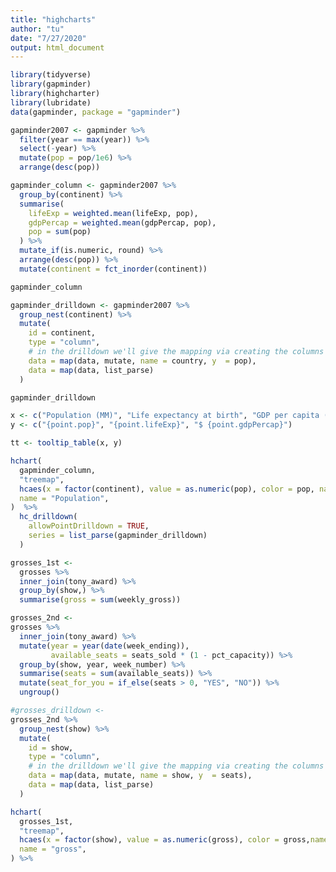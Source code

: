 ```yaml
---
title: "highcharts"
author: "tu"
date: "7/27/2020"
output: html_document
---
```


```r
library(tidyverse)
library(gapminder)
library(highcharter)
library(lubridate)
data(gapminder, package = "gapminder")

gapminder2007 <- gapminder %>% 
  filter(year == max(year)) %>% 
  select(-year) %>% 
  mutate(pop = pop/1e6) %>% 
  arrange(desc(pop))

gapminder_column <- gapminder2007 %>%
  group_by(continent) %>% 
  summarise(
    lifeExp = weighted.mean(lifeExp, pop),
    gdpPercap = weighted.mean(gdpPercap, pop),
    pop = sum(pop)
  ) %>% 
  mutate_if(is.numeric, round) %>% 
  arrange(desc(pop)) %>% 
  mutate(continent = fct_inorder(continent))

gapminder_column
```


```r
gapminder_drilldown <- gapminder2007 %>% 
  group_nest(continent) %>% 
  mutate(
    id = continent,
    type = "column",
    # in the drilldown we'll give the mapping via creating the columns
    data = map(data, mutate, name = country, y  = pop),
    data = map(data, list_parse)
  )

gapminder_drilldown
```

```r
x <- c("Population (MM)", "Life expectancy at birth", "GDP per capita (US$)")
y <- c("{point.pop}", "{point.lifeExp}", "$ {point.gdpPercap}")

tt <- tooltip_table(x, y)

hchart(
  gapminder_column,
  "treemap",
  hcaes(x = factor(continent), value = as.numeric(pop), color = pop, name = continent, drilldown = continent),
  name = "Population",
)  %>%
  hc_drilldown(
    allowPointDrilldown = TRUE,
    series = list_parse(gapminder_drilldown)
  )

```

```r
grosses_1st <- 
  grosses %>% 
  inner_join(tony_award) %>% 
  group_by(show,) %>% 
  summarise(gross = sum(weekly_gross)) 

grosses_2nd <- 
grosses %>% 
  inner_join(tony_award) %>% 
  mutate(year = year(date(week_ending)),
         available_seats = seats_sold * (1 - pct_capacity)) %>% 
  group_by(show, year, week_number) %>% 
  summarise(seats = sum(available_seats)) %>% 
  mutate(seat_for_you = if_else(seats > 0, "YES", "NO")) %>% 
  ungroup()

```
```r
#grosses_drilldown <- 
grosses_2nd %>% 
  group_nest(show) %>% 
  mutate(
    id = show,
    type = "column",
    # in the drilldown we'll give the mapping via creating the columns
    data = map(data, mutate, name = show, y  = seats),
    data = map(data, list_parse)
  )
```


```r
hchart(
  grosses_1st,
  "treemap",
  hcaes(x = factor(show), value = as.numeric(gross), color = gross,name = show, drilldown = show),
  name = "gross",
) %>% 
  

```



